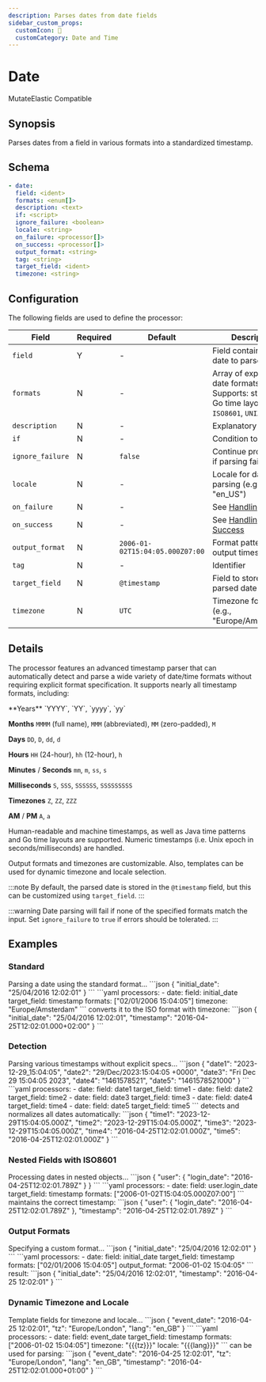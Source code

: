 ```yaml
---
description: Parses dates from date fields
sidebar_custom_props: 
  customIcon: 📅
  customCategory: Date and Time
---
```


# Date

<span className="theme-doc-version-badge badge badge--primary">Mutate</span><span className="theme-doc-version-badge badge badge--secondary">Elastic Compatible</span>

## Synopsis

Parses dates from a field in various formats into a standardized timestamp.

## Schema

```yaml {2}
- date:
  field: <ident>
  formats: <enum[]>
  description: <text>
  if: <script>
  ignore_failure: <boolean>
  locale: <string>
  on_failure: <processor[]>
  on_success: <processor[]>
  output_format: <string>
  tag: <string>
  target_field: <ident>
  timezone: <string>
```

## Configuration

The following fields are used to define the processor:

|Field|Required|Default|Description|
|---|---|---|---|
|`field`|Y|-|Field containing the date to parse|
|`formats`|N|-|Array of expected date formats. Supports: standard Go time layouts, `ISO8601`, `UNIX`, `UNIX_MS`|
|`description`|N|-|Explanatory note|
|`if`|N|-|Condition to run|
|`ignore_failure`|N|`false`|Continue processing if parsing fails|
|`locale`|N|-|Locale for date parsing (e.g., "en_US")|
|`on_failure`|N|-|See [Handling Failures](../handling-failures.mdx)|
|`on_success`|N|-|See [Handling Success](../handling-success.mdx)|
|`output_format`|N|`2006-01-02T15:04:05.000Z07:00`|Format pattern for the output timestamp|
|`tag`|N|-|Identifier|
|`target_field`|N|`@timestamp`|Field to store the parsed date|
|`timezone`|N|`UTC`|Timezone for parsing (e.g., "Europe/Amsterdam")|

## Details

The processor features an advanced timestamp parser that can automatically detect and parse a wide variety of date/time formats without requiring explicit format specification. It supports nearly all timestamp formats, including:

<TermTable>
  <TermCol>**Years**</TermCol>
  <DefCol>`YYYY`, `YY`, `yyyy`, `yy`</DefCol>

  <TermCol>**Months**</TermCol>
  <DefCol>`MMMM` (full name), `MMM` (abbreviated), `MM` (zero-padded), `M`</DefCol>

  <TermCol>**Days**</TermCol>
  <DefCol>`DD`, `D`, `dd`, `d`</DefCol>

  <TermCol>**Hours**</TermCol>
  <DefCol>`HH` (24-hour), `hh` (12-hour), `h`</DefCol>

  <TermCol>**Minutes** / **Seconds**</TermCol>
  <DefCol>`mm`, `m`, `ss`, `s`</DefCol>

  <TermCol>**Milliseconds**</TermCol>
  <DefCol>`S`, `SSS`, `SSSSSS`, `SSSSSSSSS`</DefCol>

  <TermCol>**Timezones**</TermCol>
  <DefCol>`Z`, `ZZ`, `ZZZ`</DefCol>

  <TermCol>**AM** / **PM**</TermCol>
  <DefCol>`A`, `a`</DefCol>
</TermTable>

Human-readable and machine timestamps, as well as Java time patterns and Go time layouts are supported. Numeric timestamps (i.e. Unix epoch in seconds/milliseconds) are handled.

Output formats and timezones are customizable. Also, templates can be used for dynamic timezone and locale selection.

:::note
By default, the parsed date is stored in the `@timestamp` field, but this can be customized using `target_field`.
:::

:::warning
Date parsing will fail if none of the specified formats match the input. Set `ignore_failure` to `true` if errors should be tolerated.
:::

## Examples

### Standard

<ExampleGrid>
  <CommentCol>
    Parsing a date using the standard format...
  </CommentCol>
  <CodeCol>
    ```json
    {
      "initial_date": "25/04/2016 12:02:01"
    }
    ```
    ```yaml
    processors:
      - date:
        field: initial_date
        target_field: timestamp
        formats: ["02/01/2006 15:04:05"]
        timezone: "Europe/Amsterdam"
    ```
  </CodeCol>
  <CommentCol>
    converts it to the ISO format with timezone:
  </CommentCol>
  <CodeCol>
    ```json
    {
      "initial_date": "25/04/2016 12:02:01",
      "timestamp": "2016-04-25T12:02:01.000+02:00"
    }
    ```
  </CodeCol>
</ExampleGrid>

### Detection

<ExampleGrid>
  <CommentCol>
    Parsing various timestamps without explicit specs...
  </CommentCol>
  <CodeCol>
    ```json
    {
      "date1": "2023-12-29_15:04:05",
      "date2": "29/Dec/2023:15:04:05 +0000",
      "date3": "Fri Dec 29 15:04:05 2023",
      "date4": "1461578521",
      "date5": "1461578521000"
    }
    ```
    ```yaml
    processors:
      - date:
        field: date1
        target_field: time1
      - date:
        field: date2
        target_field: time2
      - date:
        field: date3
        target_field: time3
      - date:
        field: date4
        target_field: time4
      - date:
        field: date5
        target_field: time5
    ```
  </CodeCol>
  <CommentCol>
    detects and normalizes all dates automatically:
  </CommentCol>
  <CodeCol>
    ```json
    {
      "time1": "2023-12-29T15:04:05.000Z",
      "time2": "2023-12-29T15:04:05.000Z",
      "time3": "2023-12-29T15:04:05.000Z",
      "time4": "2016-04-25T12:02:01.000Z",
      "time5": "2016-04-25T12:02:01.000Z"
    }
    ```
  </CodeCol>
</ExampleGrid>

### Nested Fields with ISO8601

<ExampleGrid>
  <CommentCol>
    Processing dates in nested objects...
  </CommentCol>
  <CodeCol>
    ```json
    {
      "user": {
        "login_date": "2016-04-25T12:02:01.789Z"
      }
    }
    ```
    ```yaml
    processors:
      - date:
        field: user.login_date
        target_field: timestamp
        formats: ["2006-01-02T15:04:05.000Z07:00"]
    ```
  </CodeCol>
  <CommentCol>
    maintains the correct timestamp:
  </CommentCol>
  <CodeCol>
    ```json
    {
      "user": {
        "login_date": "2016-04-25T12:02:01.789Z"
      },
      "timestamp": "2016-04-25T12:02:01.789Z"
    }
    ```
  </CodeCol>
</ExampleGrid>

### Output Formats

<ExampleGrid>
  <CommentCol>
    Specifying a custom format...
  </CommentCol>
  <CodeCol>
    ```json
    {
      "initial_date": "25/04/2016 12:02:01"
    }
    ```
    ```yaml
    processors:
      - date:
        field: initial_date
        target_field: timestamp
        formats: ["02/01/2006 15:04:05"]
        output_format: "2006-01-02 15:04:05"
    ```
  </CodeCol>
  <CommentCol>
    result:
  </CommentCol>
  <CodeCol>
    ```json
    {
      "initial_date": "25/04/2016 12:02:01",
      "timestamp": "2016-04-25 12:02:01"
    }
    ```
  </CodeCol>
</ExampleGrid>

### Dynamic Timezone and Locale

<ExampleGrid>
  <CommentCol>
    Template fields for timezone and locale...
  </CommentCol>
  <CodeCol>
    ```json
    {
      "event_date": "2016-04-25 12:02:01",
      "tz": "Europe/London",
      "lang": "en_GB"
    }
    ```
    ```yaml
    processors:
      - date:
        field: event_date
        target_field: timestamp
        formats: ["2006-01-02 15:04:05"]
        timezone: "{{{tz}}}"
        locale: "{{{lang}}}"
    ```
  </CodeCol>
  <CommentCol>
    can be used for parsing:
  </CommentCol>
  <CodeCol>
    ```json
    {
      "event_date": "2016-04-25 12:02:01",
      "tz": "Europe/London",
      "lang": "en_GB",
      "timestamp": "2016-04-25T12:02:01.000+01:00"
    }
    ```
  </CodeCol>
</ExampleGrid>
